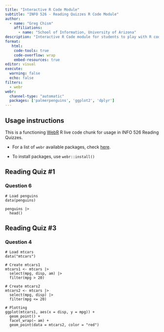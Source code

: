 ```yaml
---
title: "Interactive R Code Module"
subtitle: "INFO 526 - Reading Quizzes R Code Module"
author: 
  - name: "Greg Chism"
    affiliations:
      - name: "School of Information, University of Arizona"
description: "Interactive R Code module for students to play with R code in a web browser"
format:
   html:
    code-tools: true
    code-overflow: wrap
    embed-resources: true
editor: visual
execute:
  warning: false
  echo: false
filters:
  - webr
webr:
  channel-type: "automatic"
  packages: ['palmerpenguins', 'ggplot2', 'dplyr']
---
```


## Usage instructions

This is a functioning [WebR](https://docs.r-wasm.org/webr/latest/) R live code chunk for usage in INFO 526 Reading Quizzes.

-   For a list of `webr` available packages, check [here](https://repo.r-wasm.org/).

-   To install packages, use `webr::install()`

## Reading Quiz #1

### Question 6

```webr-r
# Load penguins
data(penguins)

penguins |> 
  head()
```

## Reading Quiz #3

### Question 4

```webr-r
# Load mtcars
data("mtcars")

# Create mtcars1
mtcars1 <- mtcars |>
  select(mpg, disp, am) |>
  filter(mpg > 20)

# Create mtcars2
mtcars2 <- mtcars |>
  select(mpg, disp) |>
  filter(mpg <= 20)

# Plotting
ggplot(mtcars1, aes(x = disp, y = mpg)) +
  geom_point() +
  facet_wrap(~ am) +
  geom_point(data = mtcars2, color = "red")
```
